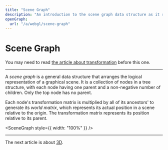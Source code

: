 ```yaml
---
title: "Scene Graph"
description: "An introduction to the scene graph data structure as it relates to OpenGL."
openGraph:
  url: "/a/webgl/scene-graph"
---
```



# Scene Graph

You may need to read [the article about transformation](/a/webgl/transformation) before this one.

---

A _scene graph_ is a general data structure that arranges the logical representation of a graphical scene. It is a collection of nodes in a tree structure, with each node having one parent and a non-negative number of children. Only the top node has no parent.

Each node's transformation matrix is multiplied by all of its ancestors' to generate its _world matrix_, which represents its actual position in a scene relative to the origin. The transformation matrix represents its position relative to its parent.

<SceneGraph style={{ width: "100%" }} />

---

The next article is about [3D](/a/webgl/3d).
